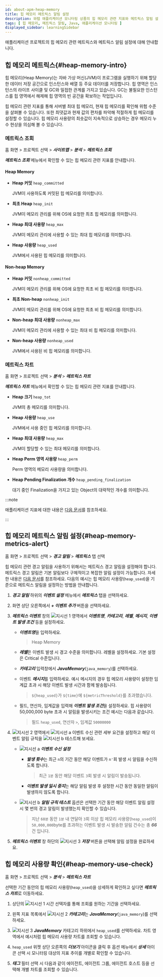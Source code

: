 ```yaml
---
id: about-apm-heap-memory
title: 힙 메모리 메트릭스 알림 설정
description: 와탭 애플리케이션 모니터링 상품의 힙 메모리 관련 지표와 메트릭스 알림 설정에 대해 안내합니다.
tags: [ 힙 메모리, 메트릭스 알림, Java, 애플리케이션 모니터링 ]
displayed_sidebar: learningSidebar
---
```


애플리케이션 프로젝트의 힙 메모리 관련 메트릭스와 메트릭스 알림 설정에 대해 안내합니다.

## 힙 메모리 메트릭스{#heap-memory-intro}

힙 메모리(Heap Memory)는 자바 가상 머신(JVM)이 프로그램을 실행하기 위해 할당한 데이터 저장 공간으로 인스턴스와 배열 등 주요 데이터를 저장합니다. 힙 영역은 인스턴스의 라이프 사이클 및 GC와 밀접한 관계를 가지고 있습니다. GC는 불필요한 인스턴스를 힙 영역에서 해제해 힙 영역의 빈 공간을 확보하는 작업입니다. 

<ImgLang img='best-p/about-heap-memory.png' desc='힙 메모리 위젯' />

힙 메모리 관련 지표를 통해 서버별 최대 힙 메모리, 현재 힙 메모리를 확인해 위험 수준을 살펴볼 수 있습니다. 또한 최댓값과 현재 값의 편차를 파악해 적절하게 힙 메모리를 설정할 수 있습니다. 힙 메모리 사용량의 최솟값이 지속적으로 상승하는 경우 메모리 누수 현상을 의심해 볼 수 있습니다.

### 메트릭스 조회

홈 화면 > 프로젝트 선택 > ***사이트맵*** > ***분석*** > ***메트릭스 조회***

***메트릭스 조회*** 메뉴에서 확인할 수 있는 힙 메모리 관련 지표를 안내합니다. 

#### Heap Memory

* **Heap 커밋** `heap_committed`

  JVM이 사용하도록 커밋된 힙 메모리를 의미합니다.

* **최초 Heap** `heap_init`

  JVM이 메모리 관리를 위해 OS에 요청한 최초 힙 메모리를 의미합니다.

* **Heap 최대 사용량** `heap_max`

  JVM이 메모리 관리에 사용할 수 있는 최대 힙 메모리를 의미합니다. 

* **Heap 사용량** `heap_used`

  JVM에서 사용된 힙 메모리를 의미합니다. 

#### Non-heap Memory

* **Heap 커밋** `nonheap_committed`

  JVM이 메모리 관리를 위해 OS에 요청한 최초 비 힙 메모리를 의미합니다.

* **최초 Non-heap** `nonheap_init`

  JVM이 메모리 관리를 위해 OS에 요청한 최초 비 힙 메모리를 의미합니다.

* **Non-heap 최대 사용량** `nonheap_max`

  JVM이 메모리 관리에 사용할 수 있는 최대 비 힙 메모리를 의미합니다. 

* **Non-heap 사용량** `nonheap_used`

  JVM에서 사용된 비 힙 메모리를 의미합니다.

### 메트릭스 차트

홈 화면 > 프로젝트 선택 > ***분석*** > ***메트릭스 차트***

***메트릭스 차트*** 메뉴에서 확인할 수 있는 힙 메모리 관련 지표를 안내합니다.

* **Heap 크기** `heap_tot`

  JVM의 총 메모리를 의미합니다. 

* **Heap 사용량** `heap_use`

  JVM에서 사용 중인 힙 메모리를 의미합니다. 

* **Heap 최대 사용량** `heap_max`

  JVM이 할당할 수 있는 최대 메모리를 의미합니다.

* **Heap Perm 영역 사용량** `heap_perm`

  Perm 영역의 메모리 사용량을 의미합니다.

* **Heap Pending Finalization 개수** `heap_pending_finalization`

  대기 중인 Finalization을 가지고 있는 Object의 대략적인 개수를 의미합니다.

:::note

애플리케이션 지표에 대한 내용은 [다음 문서](../java/metrics-app)를 참조하세요. 

:::

## 힙 메모리 메트릭스 알림 설정{#heap-memory-metrics-alert}

홈 화면 > 프로젝트 선택 > ***경고 알림*** > ***메트릭스*** 탭 선택

힙 메모리 관련 경고 알림을 사용하기 위해서는 메트릭스 경고 알림을 설정해야 합니다. 메트릭스 경고 알림은 기본 알림보다 구체적이고 복잡한 알림 설정이 가능합니다. 자세한 내용은 [다음 문서](../java/metric-warning-notice)를 참조하세요. 다음의 예시는 힙 메모리 사용량(`heap_used`)을 기준으로 메트릭스 알림을 설정하는 방법을 안내합니다.

<ImgLang img='best-p/about-heap-memory-metrics-event-01.png' desc='힙 메모리 메트릭스 이벤트 설정1' />

1. ***경고 알림*** 하위의 ***이벤트 설정*** 메뉴에서 ***메트릭스*** 탭을 선택하세요.

1. 화면 상단 오른쪽에서 ***+ 이벤트 추가*** 버튼을 선택하세요.

1. ***메트릭스 이벤트*** 창의 ![지시선 1](/img/number-01.png) 영역에서 ***이벤트명***, ***카테고리***, ***레벨***, ***메시지***, ***이벤트 발생 조건*** 등을 설정하세요.

    * ***이벤트명***을 입력하세요. 

      > Heap Memory

    * ***레벨***은 이벤트 발생 시 경고 수준을 의미합니다. 레벨을 설정하세요. 기본 설정은 <span class='vslow'>Critical</span> 수준입니다.

    * ***카테고리*** 입력창에서 ***JavaMemory***(`java_memory`)를 선택하세요.

    * 이벤트 ***메시지***를 입력하세요. 예시 메시지의 경우 힙 메모리 사용량이 설정한 임계값 초과 시 해당 이벤트 발생 시간과 함께 발송됩니다.

      > `${heap_used}`가 `${time}`에 `${metricThreshold}`를 초과했습니다.

    * 필드, 연산자, 임계값을 입력해 ***이벤트 발생 조건***을 설정하세요. 힙 사용량이 50,000,000 byte 초과 시 알림을 발생시키는 조건 예시는 다음과 같습니다.

      > 필드 `heap_used`, 연산자 `>`, 임계값 `50000000`
      
1. ![지시선 2](/img/number-02.png) 영역에서 ![지시선 a](/img/char-a.svg) 이벤트 수신 관련 세부 요건을 설정하고 해당 이벤트 알림 규칙을 ![지시선 b](/img/char-b.svg) 테스트해 보세요.

    <ImgLang img='best-p/about-heap-memory-metrics-event-02.png' desc='힙 메모리 메트릭스 이벤트 설정2' />

    * ![지시선 a](/img/char-a.svg) ***이벤트 수신 설정***
    
      * ***발생 횟수***는 최근 `n`의 기간 동안 해당 이벤트가 `n'`회 발생 시 알림을 수신하도록 합니다.

        > 최근 `1분` 동안 해당 이벤트 `3`회 발생 시 알림이 발송됩니다.

      * ***이벤트 발생 일시 중지***는 해당 알림 발생 후 설정한 시간 동안 동일한 알림이 발생하지 않도록 합니다. 

    * ![지시선 b](/img/char-b.svg) ***알림 규칙 테스트*** 옵션은 선택한 기간 동안 해당 이벤트 알림 설정 시 몇 번의 경고 알림이 발생했는지 확인할 수 있습니다. 

      > 지난 `60분` 동안 `1분` 내 연달아 `3`회 이상 힙 메모리 사용량(`heap_used`)이 `50,000,000`byte를 초과하는 이벤트 발생 시 발송한 알림 건수는 총 ***66***건 입니다.
      
1. ***메트릭스 이벤트*** 창 하단의 ![지시선 3](/img/number-03.png) ***저장*** 버튼을 선택해 알림 설정을 완료하세요.

## 힙 메모리 사용량 확인{#heap-memory-use-check}

홈 화면 > 프로젝트 선택 > ***분석*** > ***메트릭스 차트***

선택한 기간 동안의 힙 메모리 사용량(`heap_used`)을 상세하게 확인하고 싶다면 ***메트릭스 차트***로 이동하세요.

<ImgLang img='best-p/about-heap-memory-metrics-chart-01.png' desc='메트릭스 차트' />

1. 상단의 ![지시선 1](/img/number-01.png) 시간 선택자를 통해 조회를 원하는 기간을 선택하세요.

1. 왼쪽 지표 목록에서 ![지시선 2](/img/number-02.png) ***카테고리***는 ***JavaMemory***(`java_memory`)를 선택하세요.

1. ![지시선 3](/img/number-03.png) ***JavaMemory*** 카테고리 하위에서 `heap_used`를 선택하세요. 차트 영역에서 예시처럼 힙 메모리 사용량 차트를 조회할 수 있습니다.

1. `heap_used` 위젯 상단 오른쪽의 ***더보기*** 아이콘을 클릭 후 옵션 메뉴에서 ***상세*** 아이콘 선택 시 모니터링 대상의 지표 추이를 개별로 확인할 수 있습니다.

    <ImgLang img='best-p/about-heap-memory-metrics-chart-02.png' desc='메트릭스 차트 상세1 sc' />

1. ***태그*** 필터 선택 시 다음과 같이 에이전트, 에이전트 그룹, 에이전트 호스트 등을 선택해 개별 차트를 조회할 수 있습니다.

    <ImgLang img='best-p/about-heap-memory-metrics-chart-03.png' desc='메트릭스 차트 상세2 sc' />

<!-- 

이 문서에서는 힙 메모리 관련 지표 및 알림 설정, 사용량 확인 방법에 대해 안내합니다.

Java 가상 머신이 프로그램을 실행하기 위해 메모리에 할당한 데이터 저장 공간 중 힙 영역에 객체와 배열 등의 주요 데이터를 저장합니다.

자바 가상 머신이 프로그램을 실행하기 위해 메모리에 할당한 데이터 저장 공간 중 힙 메모리 영역에 객체와 배열 등의 주요 데이터를 저장합니다. 

힙 메모리는 자바 가상 머신이 프로그램을 실행하기 위해 할당한 데이터 저장 공간입니다. 힙 영역에 객체와 배열 등 주요 데이터를 저장합니다. 이 문서에서는 힙 메모리 관련 지

이 문서에서는 힙 메모리 메트릭스 알림 설정 방법과 사용량 확인에 대해 안내합니다.

  예를 들어 힙 메모리 사용량이 설정한 기준치 초과 시 알림을 발생 시킬 경우 다음과 같이 입력하세요.

- 힙 메모리 관련 지표 확인 필요

- 힙 메모리 관련 지표 뷰 메뉴 확인 필요

애플리케이션 대시보드 > 리소스 관련 위젯  > 힙 메모리: 최대 메모리와 현재 사용량

성능 추이 차트 > 힙 메모리 위젯: 사용량 추이

메트릭스 차트 > 힙 > 크기, 사용량, 최대 사용량, heap perm 영역 사용량, heap pending finalization 개수


-->

<!-- >

***애플리케이션 대시보드***의 ***힙 메모리*** 위젯을 살펴보겠습니다 

***애플리케이션 대시보드***와 ***메트릭스 차트*** 메뉴를 통해 힙 메모리 관련 지표를 확인할 수 있습니다. 

주요 지표는 다음과 같습니다.

할당된 힙 영역이 부족할 경우 GC가 자주 발생해 CPU를 과도하게 점유하게 됩니다. 

힙 메모리 적정성 판단 필요 -> 

1.total과 used 편차 확인
편차 클 경우: 힙이 너무 크게 잡힌 것
편차가 작은 경우: 힙이 부족하게 잡힌 것
적절한 건 70~80%

2.used 최솟값의 변화
힙 메모리에서 빈 공간을 확보하는 것 == gc 
와탭 힙 메모리 차트의 하단 빈 공간이 gc하고도 남아있는 영역
최솟값 상승 == 메모리 사용량의 증가 -> 메모리 릭 의심 가능 -> 상세 분석

힙 영역은 인스턴스의 라이프 사이클 및 GC와 밀접한 관계를 가지고 있습니다. 


예를 들어 힙 사용량 과다/즉 최댓값 부족 시 GC가 자주 발생하고 이때 CPU를 과도하게 점유하게 됩니다.

힙 사용량이 과다/최댓값 부족 시 GC가 자주 발생합니다. 

이때 CPU 점유량 과다가 일어납니다

이때 CPU를 과도하게 점유하게  

-->